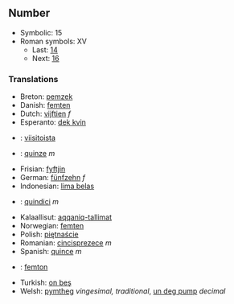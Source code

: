 ==Number==

*Symbolic: 15
*Roman symbols: XV
**Last: [[fourteen|14]]
**Next: [[sixteen|16]]

===Translations===

*Breton: [[pemzek]]
*Danish: [[femten]]
*Dutch: [[vijftien]] ''f''
*Esperanto: [[dek kvin]]
*{{msg:fi}}: [[viisitoista]]
*{{msg:fr}}: [[quinze]] ''m''
*Frisian: [[fyftjin]]
*German: [[fünfzehn]] ''f''
*Indonesian: [[lima belas]]
*{{msg:it}}: [[quindici]] ''m''
*Kalaallisut: [[aqqaniq-tallimat]]
*Norwegian: [[femten]]
*Polish: [[piętnaście]]
*Romanian: [[cincisprezece]] ''m''
*Spanish: [[quince]] ''m''
*{{msg:sv}}: [[femton]]
*Turkish: [[on beş]]
*Welsh: [[pymtheg]] ''vingesimal, traditional'', [[un deg pump]] ''decimal''